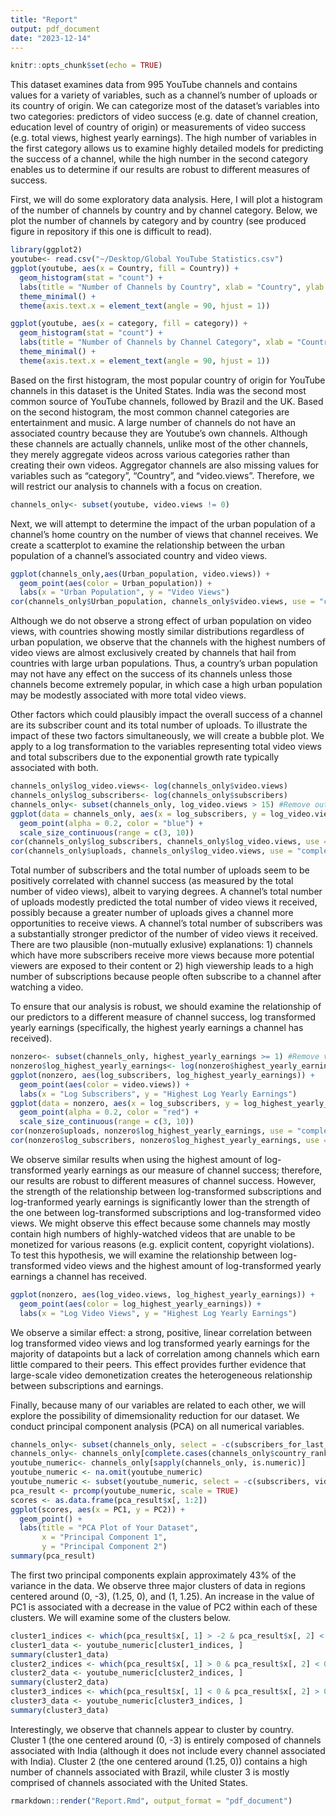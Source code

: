 ```yaml
---
title: "Report"
output: pdf_document
date: "2023-12-14"
---
```


```r
knitr::opts_chunk$set(echo = TRUE)
```

This dataset examines data from 995 YouTube channels and contains values for a variety of variables, such as a channel's number of uploads or its country of origin. We can categorize most of the dataset's variables into two categories: predictors of video success (e.g. date of channel creation, education level of country of origin) or measurements of video success (e.g. total views, highest yearly earnings). The high number of variables in the first category allows us to examine highly detailed models for predicting the success of a channel, while the high number in the second category enables us to determine if our results are robust to different measures of success.

First, we will do some exploratory data analysis. Here, I will plot a histogram of the number of channels by country and by channel category. Below, we plot the number of channels by category and by country (see produced figure in repository if this one is difficult to read).

```r
library(ggplot2)
youtube<- read.csv("~/Desktop/Global YouTube Statistics.csv")
ggplot(youtube, aes(x = Country, fill = Country)) + 
  geom_histogram(stat = "count") + 
  labs(title = "Number of Channels by Country", xlab = "Country", ylab = "Number of Channels") +
  theme_minimal() +
  theme(axis.text.x = element_text(angle = 90, hjust = 1))

ggplot(youtube, aes(x = category, fill = category)) + 
  geom_histogram(stat = "count") + 
  labs(title = "Number of Channels by Channel Category", xlab = "Country", ylab = "Number of Channels") +
  theme_minimal() +
  theme(axis.text.x = element_text(angle = 90, hjust = 1))
```

Based on the first histogram, the most popular country of origin for YouTube channels in this dataset is the United States. India was the second most common source of YouTube channels, followed by Brazil and the UK.  Based on the second histogram, the most common channel categories are entertainment and music. A large number of channels do not have an associated country because they are Youtube's own channels. Although these channels are actually channels, unlike most of the other channels, they merely aggregate videos across various categories rather than creating their own videos. Aggregator channels are also missing values for variables such as "category", "Country", and "video.views".  Therefore, we will restrict our analysis to channels with a focus on creation.

```r
channels_only<- subset(youtube, video.views != 0)
```

Next, we will attempt to determine the impact of the urban population of a channel's home country on the number of views that channel receives. We create a scatterplot to examine the relationship between the urban population of a channel's associated country and video views.

```r
ggplot(channels_only,aes(Urban_population, video.views)) +
  geom_point(aes(color = Urban_population)) +
  labs(x = "Urban Population", y = "Video Views")
cor(channels_only$Urban_population, channels_only$video.views, use = "complete.obs")
```

Although we do not observe a strong effect of urban population on video views, with countries showing mostly similar distributions regardless of urban population, we observe that the channels with the highest numbers of video views are almost exclusively created by channels that hail from countries with large urban populations. Thus, a country's urban population may not have any effect on the success of its channels unless those channels become extremely popular, in which case a high urban population may be modestly associated with more total video views.

Other factors which could plausibly impact the overall success of a channel are its subscriber count and its total number of uploads. To illustrate the impact of these two factors simultaneously, we will create a bubble plot. We apply to a log transformation to the variables representing total video views and total subscribers due to the exponential growth rate typically associated with both.

```r
channels_only$log_video.views<- log(channels_only$video.views)
channels_only$log_subscribers<- log(channels_only$subscribers)
channels_only<- subset(channels_only, log_video.views > 15) #Remove outliers
ggplot(data = channels_only, aes(x = log_subscribers, y = log_video.views, size = uploads)) +
  geom_point(alpha = 0.2, color = "blue") +
  scale_size_continuous(range = c(3, 10))
cor(channels_only$log_subscribers, channels_only$log_video.views, use = "complete.obs")
cor(channels_only$uploads, channels_only$log_video.views, use = "complete.obs")
```

Total number of subscribers and the total number of uploads seem to be positively correlated with channel success (as measured by the total number of video views), albeit to varying degrees. A channel's total number of uploads modestly predicted the total number of video views it received, possibly because a greater number of uploads gives a channel more opportunities to receive views. A channel's total number of subscribers was a substantially stronger predictor of the number of video views it received. There are two plausible (non-mutually exlusive) explanations: 1) channels which have more subscribers receive more views because more potential viewers are exposed to their content or 2) high viewership leads to a high number of subscriptions because people often subscribe to a channel after watching a video. 

To ensure that our analysis is robust, we should examine the relationship of our predictors to a different measure of channel success, log transformed yearly earnings (specifically, the highest yearly earnings a channel has received). 

```r
nonzero<- subset(channels_only, highest_yearly_earnings >= 1) #Remove values equal to zero, as they cannot be log transformed
nonzero$log_highest_yearly_earnings<- log(nonzero$highest_yearly_earnings)
ggplot(nonzero, aes(log_subscribers, log_highest_yearly_earnings)) +
  geom_point(aes(color = video.views)) +
  labs(x = "Log Subscribers", y = "Highest Log Yearly Earnings")
ggplot(data = nonzero, aes(x = log_subscribers, y = log_highest_yearly_earnings, size = uploads)) +
  geom_point(alpha = 0.2, color = "red") +
  scale_size_continuous(range = c(3, 10))
cor(nonzero$uploads, nonzero$log_highest_yearly_earnings, use = "complete.obs")
cor(nonzero$log_subscribers, nonzero$log_highest_yearly_earnings, use = "complete.obs")
```

We observe similar results when using the highest amount of log-transformed yearly earnings as our measure of channel success; therefore, our results are robust to different measures of channel success. However, the strength of the relationship between log-transformed subscriptions and log-tranformed yearly earnings is significantly lower than the strength of the one between log-transformed subscriptions and log-transformed video views. We might observe this effect because some channels may mostly contain high numbers of highly-watched videos that are unable to be monetized for various reasons (e.g. explicit content, copyright violations). To test this hypothesis, we will examine the relationship between log-transformed video views and the highest amount of log-transformed yearly earnings a channel has received.

```r
ggplot(nonzero, aes(log_video.views, log_highest_yearly_earnings)) +
  geom_point(aes(color = log_highest_yearly_earnings)) +
  labs(x = "Log Video Views", y = "Highest Log Yearly Earnings")
```

We observe a similar effect: a strong, positive, linear correlation between log transformed video views and log transformed yearly earnings for the majority of datapoints but a lack of correlation among channels which earn little compared to their peers. This effect provides further evidence that large-scale video demonetization creates the heterogeneous relationship between subscriptions and earnings.

Finally, because many of our variables are related to each other, we will explore the possibility of dimemsionality reduction for our dataset. We conduct principal component analysis (PCA) on all numerical variables.

```r
channels_only<- subset(channels_only, select = -c(subscribers_for_last_30_days)) #Remove the "subscribers for last 30 days" variable, as it has many missing values
channels_only<- channels_only[complete.cases(channels_only$country_rank), ] #Remove channels without an associated country
youtube_numeric<- channels_only[sapply(channels_only, is.numeric)]
youtube_numeric <- na.omit(youtube_numeric)
youtube_numeric <- subset(youtube_numeric, select = -c(subscribers, video.views)) #Remove variables that were log transformed
pca_result <- prcomp(youtube_numeric, scale = TRUE)
scores <- as.data.frame(pca_result$x[, 1:2])
ggplot(scores, aes(x = PC1, y = PC2)) +
  geom_point() +
  labs(title = "PCA Plot of Your Dataset",
       x = "Principal Component 1",
       y = "Principal Component 2")
summary(pca_result)
```

The first two principal components explain approximately 43% of the variance in the data. We observe three major clusters of data in regions centered around (0, -3), (1.25, 0), and (1, 1.25). An increase in the value of PC1 is associated with a decrease in the value of PC2 within each of these clusters. We will examine some of the clusters below.

```r
cluster1_indices <- which(pca_result$x[, 1] > -2 & pca_result$x[, 2] < -2.5)
cluster1_data <- youtube_numeric[cluster1_indices, ]
summary(cluster1_data)
cluster2_indices <- which(pca_result$x[, 1] > 0 & pca_result$x[, 2] < 0.75 & pca_result$x[, 2] > -0.75)
cluster2_data <- youtube_numeric[cluster2_indices, ]
summary(cluster2_data)
cluster3_indices <- which(pca_result$x[, 1] < 0 & pca_result$x[, 2] > 0.75 & pca_result$x[, 2] < 1.875)
cluster3_data <- youtube_numeric[cluster3_indices, ]
summary(cluster3_data)
```

Interestingly, we observe that channels appear to cluster by country. Cluster 1 (the one centered around (0, -3) is entirely composed of channels associated with India (although it does not include every channel associated with India). Cluster 2 (the one centered around (1.25, 0)) contains a high number of channels associated with Brazil, while cluster 3 is mostly comprised of channels associated with the United States.

```r
rmarkdown::render("Report.Rmd", output_format = "pdf_document")
```
